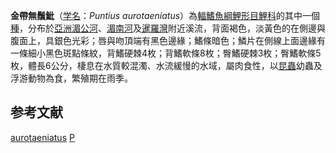 {{Speciesbox 
| genus = Puntius
| species = aurotaeniatus
| authority = [[Tirant|Tirant]], 1885
| status = NE
| synonyms = *''Barbus aurotaeniatus''<br /><small>Tirant, 1885</small> 
*''Barbus pessuliferus''<br /><small>Fowler, 1937</small>
*''Barbus stigmatosomus''<br /><small>Smith, 1931</small>
*''Puntius pessuliferus''<br /><small>Fowler, 1937</small>
*''Puntius samatensis''<br /><small>Smith, 1945</small>
*''Puntius sametensis''<br /><small>Smith, 1945</small>
*''Puntius stigmatosomus''<br /><small>Smith, 1931</small>
*''Systomus aurotaeniatus''<br /><small>Tirant, 1885</small>
}}

'''金帶無鬚魮'''（[[学名|学名]]：''Puntius aurotaeniatus''）為[[輻鰭魚綱|輻鰭魚綱]][[鯉形目|鯉形目]][[鯉科|鯉科]]的其中一個[[種|種]]，分布於[[亞洲|亞洲]][[湄公河|湄公河]]、[[湄南河|湄南河]]及[[暹羅灣|暹羅灣]]附近溪流，背面褐色，淡黃色的在側邊與腹面上，具銀色光彩；唇與吻頂端有黑色邊緣；鰭條暗色；鱗片在側線上面邊緣有一條細小黑色斑點條紋，背鰭硬棘4枚；背鰭軟條8枚；臀鰭硬棘3枚；臀鰭軟條5枚，體長6公分，棲息在水質較混濁、水流緩慢的水域，屬肉食性，以[[昆蟲|昆蟲]]幼蟲及浮游動物為食，繁殖期在雨季。

==参考文献==
{{Reflist}}
{{Taxonbar}}

[[Category:無鬚魮屬|aurotaeniatus]]
[[Category:1885年描述的魚類|P]]